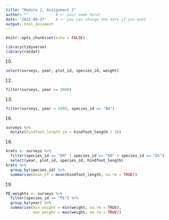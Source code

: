 ```yaml
---
title: "Module 2, Assignment 2"
author: ""            # <- your name here!
date: '2022-09-27'    # <- you can change the date if you want
output: html_document
---
```


```r
knitr::opts_chunk$set(echo = FALSE)
```

```r
library(tidyverse)
library(ratdat)
```

10.  

```r
select(surveys, year, plot_id, species_id, weight)
```


12. 

```r
filter(surveys, year >= 2000)
```

13. 

```r
filter(surveys, year < 1990, species_id == "BA")
```


16. 

```r
surveys %>% 
  mutate(hindfoot_length_cm = hindfoot_length / 10)
```


18. 

```r
krats <- surveys %>% 
  filter(species_id == "DM" | species_id == "DO" | species_id == "DS") %>% 
  select(year, plot_id, species_id, hindfoot_length)
krats %>% 
  group_by(species_id) %>% 
  summarise(mean_hf = mean(hindfoot_length, na.rm = TRUE))
```

19. 

```r
PE_weights <- surveys %>% 
  filter(species_id == "PE") %>% 
  group_by(year) %>% 
  summarise(min_weight = min(weight, na.rm = TRUE),
            max_weight = max(weight, na.rm = TRUE))
```


